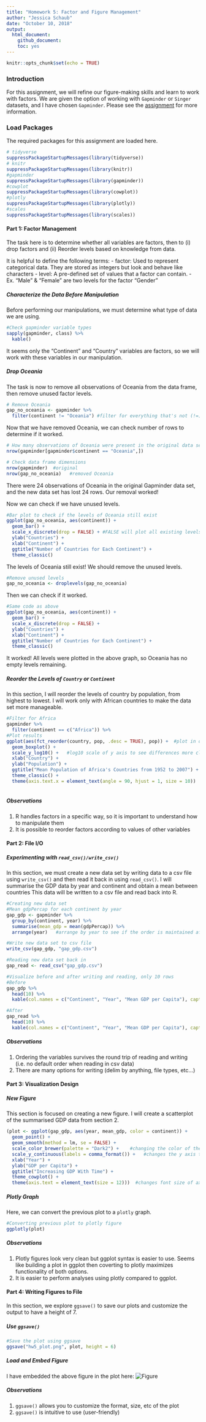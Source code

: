 ```yaml
---
title: "Homework 5: Factor and Figure Management"
author: "Jessica Schaub"
date: "October 10, 2018"
output:
  html_document:
    github_document:
    toc: yes
---
```


```r
knitr::opts_chunk$set(echo = TRUE)
```


### Introduction

For this assignment, we will refine our figure-making skills and learn to work with factors. 
We are given the option of working with `Gapminder` or `Singer` datasets, and I have chosen `Gapminder`.
Please see the [assignment](http://stat545.com/Classroom/assignments/hw05/hw05.html) for more information.

### Load Packages

The required packages for this assignment are loaded here.

```r
# tidyverse
suppressPackageStartupMessages(library(tidyverse))
# knitr
suppressPackageStartupMessages(library(knitr))
#gapminder
suppressPackageStartupMessages(library(gapminder))
#cowplot
suppressPackageStartupMessages(library(cowplot))
#plotly
suppressPackageStartupMessages(library(plotly))
#scales
suppressPackageStartupMessages(library(scales))
```


#### Part 1: Factor Management

The task here is to determine whether all variables are factors, then to (i) drop factors and (ii) Reorder levels based on knowledge from data.

It is helpful to define the following terms:
- factor: Used to represent categorical data. They are stored as integers but look and behave like characters
- level: A pre-defined set of values that a factor can contain. 
    - Ex. "Male" & "Female" are two levels for the factor "Gender"

##### Characterize the Data Before Manipulation

Before performing our manipulations, we must determine what type of data we are using.

```r
#Check gapminder variable types
sapply(gapminder, class) %>% 
  kable()
```

It seems only the "Continent" and "Country" variables are factors, so we will work with these variables in our manipulation.

##### Drop Oceania

The task is now to remove all observations of Oceania from the data frame, then remove unused factor levels.

```r
# Remove Oceania
gap_no_oceania <- gapminder %>% 
  filter(continent != "Oceania") #filter for everything that's not (!=) Oceania
```

Now that we have removed Oceania, we can check number of rows to determine if it worked.

```r
# How many observations of Oceania were present in the original data set
nrow(gapminder[gapminder$continent == "Oceania",])

# Check data frame dimensions
nrow(gapminder)  #original
nrow(gap_no_oceania)   #removed Oceania

```

There were 24 observations of Oceania in the original Gapminder data set, and the new data set has lost 24 rows. Our removal worked!

Now we can check if we have unused levels.

```r
#Bar plot to check if the levels of Oceania still exist
ggplot(gap_no_oceania, aes(continent)) +
  geom_bar() +
  scale_x_discrete(drop = FALSE) + #FALSE will plot all existing levels, even if they are empty
  ylab("Countries") +
  xlab("Continent") +
  ggtitle("Number of Countries for Each Continent") +
  theme_classic()
```


The levels of Oceania still exist! We should remove the unused levels.

```r
#Remove unused levels
gap_no_oceania <- droplevels(gap_no_oceania)
```

Then we can check if it worked.

```r
#Same code as above
ggplot(gap_no_oceania, aes(continent)) +
  geom_bar() +
  scale_x_discrete(drop = FALSE) +
  ylab("Countries") +
  xlab("Continent") +
  ggtitle("Number of Countries for Each Continent") +
  theme_classic()
```

It worked! All levels were plotted in the above graph, so Oceania has no empty levels remaining.

##### Reorder the Levels of `Country` or `Continent`

In this section, I will reorder the levels of country by population, from highest to lowest. I will work only with African countries to make the data set more manageable.

```r
#Filter for Africa
gapminder %>% 
  filter(continent == c("Africa")) %>% 
#Plot results
ggplot(aes(fct_reorder(country, pop, .desc = TRUE), pop)) +  #plot in order of descending population
  geom_boxplot() +
  scale_y_log10() +   #log10 scale of y axis to see differences more clearly
  xlab("Country") +
  ylab("Population") +
  ggtitle("Mean Population of Africa's Countries from 1952 to 2007") +
  theme_classic() +
  theme(axis.text.x = element_text(angle = 90, hjust = 1, size = 10))  #turning x labels 90 degrees
  
```


##### Observations

1. R handles factors in a specific way, so it is important to understand how to manipulate them
2. It is possible to reorder factors according to values of other variables

#### Part 2: File I/O

##### Experimenting with `read_csv()/write_csv()`

In this section, we must create a new data set by writing data to a csv file using `write_csv()` and then read it back in using `read_csv()`.
I will summarise the GDP data by year and continent and obtain a mean between countries
This data will be written to a csv file and read back into R.

```r
#Creating new data set
#Mean gdpPercap for each continent by year
gap_gdp <- gapminder %>% 
  group_by(continent, year) %>% 
  summarise(mean_gdp = mean(gdpPercap)) %>%
  arrange(year)   #arrange by year to see if the order is maintained after reading

#Write new data set to csv file
write_csv(gap_gdp, "gap_gdp.csv")

#Reading new data set back in
gap_read <- read_csv("gap_gdp.csv")

#Visualize before and after writing and reading, only 10 rows
#Before
gap_gdp %>% 
  head(10) %>% 
  kable(col.names = c("Continent", "Year", "Mean GDP per Capita"), caption = "Before Writing/Reading")

#After
gap_read %>% 
  head(10) %>% 
  kable(col.names = c("Continent", "Year", "Mean GDP per Capita"), caption = "After Writing/Reading")
```

##### Observations

1. Ordering the variables survives the round trip of reading and writing (i.e. no default order when reading in csv data)
2. There are many options for writing (delim by anything, file types, etc...)

#### Part 3: Visualization Design

##### New Figure

This section is focused on creating a new figure.
I will create a scatterplot of the summarised GDP data from section 2.

```r
(plot <- ggplot(gap_gdp, aes(year, mean_gdp, color = continent)) +
  geom_point() +
  geom_smooth(method = lm, se = FALSE) +
  scale_color_brewer(palette = "Dark2") +    #changing the color of the continent
  scale_y_continuous(labels = comma_format()) +   #changes the y axis to comma values
  xlab("Year") +
  ylab("GDP per Capita") +
  ggtitle("Increasing GDP With Time") +
  theme_cowplot() +
  theme(axis.text = element_text(size = 12)))  #changes font size of axes
```


##### Plotly Graph

Here, we can convert the previous plot to a `plotly` graph.

```r
#Converting previous plot to plotly figure
ggplotly(plot)
```


##### Observations

1. Plotly figures look very clean but ggplot syntax is easier to use. Seems like building a plot in ggplot then coverting to plotly maximizes functionality of both options.
2. It is easier to perform analyses using plotly compared to ggplot.


#### Part 4: Writing Figures to File

In this section, we explore `ggsave()` to save our plots and customize the output to have a height of 7.

##### Use `ggsave()`

```r
#Save the plot using ggsave
ggsave("hw5_plot.png", plot, height = 6)
```


##### Load and Embed Figure

I have embedded the above figure in the plot here:
![Figure](C:\Users\pbp72\OneDrive\Desktop\School Programs\R\hw05-j-schaub/hw5_plot.png)

##### Observations

1. `ggsave()` allows you to customize the format, size, etc of the plot
2. `ggsave()` is intuitive to use (user-friendly)

